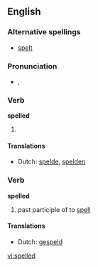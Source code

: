 ==English==

===Alternative spellings===
*{{UK}} [[spelt]]

===Pronunciation===
*{{IPA|/ˈspεld/}}, {{SAMPA|/"spEld/}}

===Verb===
'''spelled'''

# {{past of|[[spell]]}}

====Translations====
*Dutch: [[spelde]], [[spelden]]

===Verb===
'''spelled'''

# past participle of to [[spell]]

====Translations====
*Dutch: [[gespeld]]

[[vi:spelled]]